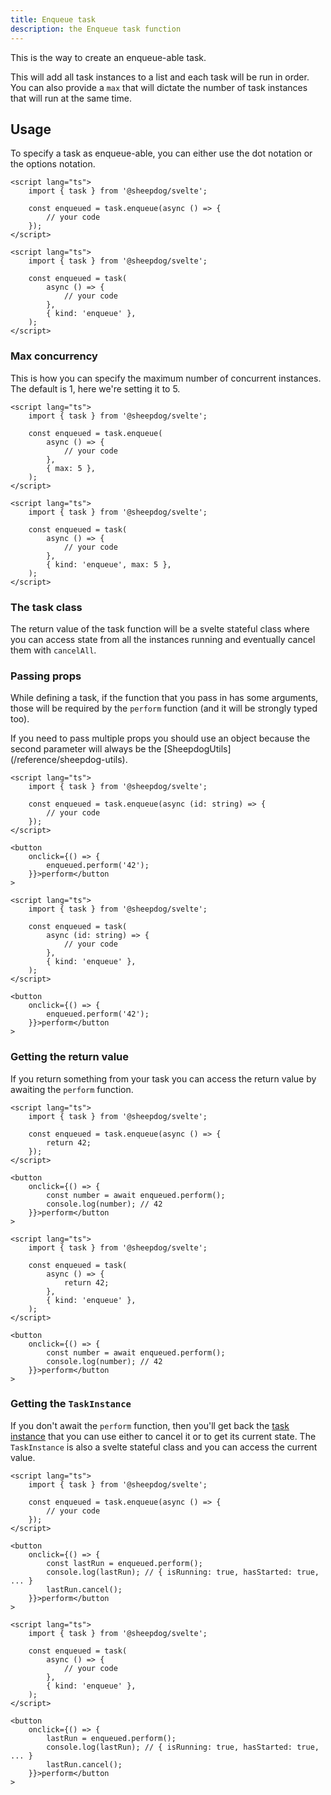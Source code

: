 ```yaml
---
title: Enqueue task
description: the Enqueue task function
---
```



This is the way to create an enqueue-able task.

This will add all task instances to a list and each task will be run in order. You can also provide
a `max` that will dictate the number of task instances that will run at the same time.

## Usage

To specify a task as enqueue-able, you can either use the dot notation or the options notation.

<Tabs syncKey="notation">

<TabItem label="Dot notation">

```svelte
<script lang="ts">
	import { task } from '@sheepdog/svelte';

	const enqueued = task.enqueue(async () => {
		// your code
	});
</script>
```

</TabItem>

<TabItem label="Options notation">

```svelte
<script lang="ts">
	import { task } from '@sheepdog/svelte';

	const enqueued = task(
		async () => {
			// your code
		},
		{ kind: 'enqueue' },
	);
</script>
```

</TabItem>

</Tabs>

### Max concurrency

This is how you can specify the maximum number of concurrent instances. The default is 1, here we're
setting it to 5.

<Tabs syncKey="notation">

<TabItem label="Dot notation">

```svelte
<script lang="ts">
	import { task } from '@sheepdog/svelte';

	const enqueued = task.enqueue(
		async () => {
			// your code
		},
		{ max: 5 },
	);
</script>
```

</TabItem>

<TabItem label="Options notation">

```svelte
<script lang="ts">
	import { task } from '@sheepdog/svelte';

	const enqueued = task(
		async () => {
			// your code
		},
		{ kind: 'enqueue', max: 5 },
	);
</script>
```

</TabItem>

</Tabs>

### The task class

The return value of the task function will be a svelte stateful class where you can access state
from all the instances running and eventually cancel them with `cancelAll`.

<LinkCard
	href="/getting-started/usage/#task-structure"
	title="Task structure"
	description="Take a look at the Task structure documentation in our Getting started"
/>

### Passing props

While defining a task, if the function that you pass in has some arguments, those will be required
by the `perform` function (and it will be strongly typed too).

<Aside type="caution">
	If you need to pass multiple props you should use an object because the second parameter will
	always be the [SheepdogUtils](/reference/sheepdog-utils).
</Aside>

<Tabs syncKey="notation">

<TabItem label="Dot notation">

```svelte
<script lang="ts">
	import { task } from '@sheepdog/svelte';

	const enqueued = task.enqueue(async (id: string) => {
		// your code
	});
</script>

<button
	onclick={() => {
		enqueued.perform('42');
	}}>perform</button
>
```

</TabItem>

<TabItem label="Options notation">

```svelte
<script lang="ts">
	import { task } from '@sheepdog/svelte';

	const enqueued = task(
		async (id: string) => {
			// your code
		},
		{ kind: 'enqueue' },
	);
</script>

<button
	onclick={() => {
		enqueued.perform('42');
	}}>perform</button
>
```

</TabItem>

</Tabs>

### Getting the return value

If you return something from your task you can access the return value by awaiting the `perform`
function.

<Tabs syncKey="notation">

<TabItem label="Dot notation">

```svelte
<script lang="ts">
	import { task } from '@sheepdog/svelte';

	const enqueued = task.enqueue(async () => {
		return 42;
	});
</script>

<button
	onclick={() => {
		const number = await enqueued.perform();
		console.log(number); // 42
	}}>perform</button
>
```

</TabItem>

<TabItem label="Options notation">

```svelte
<script lang="ts">
	import { task } from '@sheepdog/svelte';

	const enqueued = task(
		async () => {
			return 42;
		},
		{ kind: 'enqueue' },
	);
</script>

<button
	onclick={() => {
		const number = await enqueued.perform();
		console.log(number); // 42
	}}>perform</button
>
```

</TabItem>

</Tabs>

### Getting the `TaskInstance`

If you don't await the `perform` function, then you'll get back the
[task instance](/reference/task-instance) that you can use either to cancel it or to get its current
state. The `TaskInstance` is also a svelte stateful class and you can access the current value.

<Tabs syncKey="notation">

<TabItem label="Dot notation">

```svelte
<script lang="ts">
	import { task } from '@sheepdog/svelte';

	const enqueued = task.enqueue(async () => {
		// your code
	});
</script>

<button
	onclick={() => {
		const lastRun = enqueued.perform();
		console.log(lastRun); // { isRunning: true, hasStarted: true, ... }
		lastRun.cancel();
	}}>perform</button
>
```

</TabItem>

<TabItem label="Options notation">

```svelte
<script lang="ts">
	import { task } from '@sheepdog/svelte';

	const enqueued = task(
		async () => {
			// your code
		},
		{ kind: 'enqueue' },
	);
</script>

<button
	onclick={() => {
		lastRun = enqueued.perform();
		console.log(lastRun); // { isRunning: true, hasStarted: true, ... }
		lastRun.cancel();
	}}>perform</button
>
```

</TabItem>

</Tabs>
